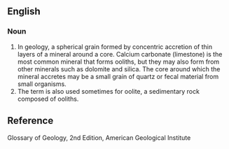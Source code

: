 ==English==

===Noun===
{{en-noun}}



#In geology, a spherical grain formed by concentric accretion of thin layers of a mineral around a core. Calcium carbonate (limestone) is the most common mineral that forms ooliths, but they may also form from other minerals such as dolomite and silica. The core around which the mineral accretes may be a small grain of quartz or fecal material from small organisms.
#The term is also used sometimes for oolite, a sedimentary rock composed of ooliths. 


== Reference ==
Glossary of Geology, 2nd Edition, American Geological Institute